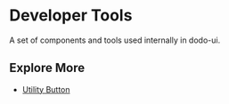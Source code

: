 # Developer Tools

A set of components and tools used internally in dodo-ui.

## Explore More

- [Utility Button](?path=/docs/developer-tools-components-utilitybutton--docs)
